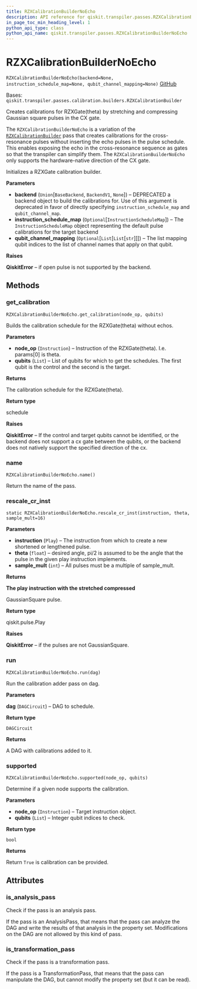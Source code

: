 ```yaml
---
title: RZXCalibrationBuilderNoEcho
description: API reference for qiskit.transpiler.passes.RZXCalibrationBuilderNoEcho
in_page_toc_min_heading_level: 1
python_api_type: class
python_api_name: qiskit.transpiler.passes.RZXCalibrationBuilderNoEcho
---
```


# RZXCalibrationBuilderNoEcho

<span id="qiskit.transpiler.passes.RZXCalibrationBuilderNoEcho" />

`RZXCalibrationBuilderNoEcho(backend=None, instruction_schedule_map=None, qubit_channel_mapping=None)` [GitHub](https://github.com/qiskit/qiskit/tree/stable/0.19/qiskit/transpiler/passes/calibration/builders.py "view source code")

Bases: `qiskit.transpiler.passes.calibration.builders.RZXCalibrationBuilder`

Creates calibrations for RZXGate(theta) by stretching and compressing Gaussian square pulses in the CX gate.

The `RZXCalibrationBuilderNoEcho` is a variation of the [`RZXCalibrationBuilder`](qiskit.transpiler.passes.RZXCalibrationBuilder "qiskit.transpiler.passes.RZXCalibrationBuilder") pass that creates calibrations for the cross-resonance pulses without inserting the echo pulses in the pulse schedule. This enables exposing the echo in the cross-resonance sequence as gates so that the transpiler can simplify them. The `RZXCalibrationBuilderNoEcho` only supports the hardware-native direction of the CX gate.

Initializes a RZXGate calibration builder.

**Parameters**

*   **backend** (`Union`\[`BaseBackend`, `BackendV1`, `None`]) – DEPRECATED a backend object to build the calibrations for. Use of this argument is deprecated in favor of directly specifying `instruction_schedule_map` and `qubit_channel_map`.
*   **instruction\_schedule\_map** (`Optional`\[`InstructionScheduleMap`]) – The `InstructionScheduleMap` object representing the default pulse calibrations for the target backend
*   **qubit\_channel\_mapping** (`Optional`\[`List`\[`List`\[`str`]]]) – The list mapping qubit indices to the list of channel names that apply on that qubit.

**Raises**

**QiskitError** – if open pulse is not supported by the backend.

## Methods

### get\_calibration

<span id="qiskit.transpiler.passes.RZXCalibrationBuilderNoEcho.get_calibration" />

`RZXCalibrationBuilderNoEcho.get_calibration(node_op, qubits)`

Builds the calibration schedule for the RZXGate(theta) without echos.

**Parameters**

*   **node\_op** (`Instruction`) – Instruction of the RZXGate(theta). I.e. params\[0] is theta.
*   **qubits** (`List`) – List of qubits for which to get the schedules. The first qubit is the control and the second is the target.

**Returns**

The calibration schedule for the RZXGate(theta).

**Return type**

schedule

**Raises**

**QiskitError** – If the control and target qubits cannot be identified, or the backend does not support a cx gate between the qubits, or the backend does not natively support the specified direction of the cx.

### name

<span id="qiskit.transpiler.passes.RZXCalibrationBuilderNoEcho.name" />

`RZXCalibrationBuilderNoEcho.name()`

Return the name of the pass.

### rescale\_cr\_inst

<span id="qiskit.transpiler.passes.RZXCalibrationBuilderNoEcho.rescale_cr_inst" />

`static RZXCalibrationBuilderNoEcho.rescale_cr_inst(instruction, theta, sample_mult=16)`

**Parameters**

*   **instruction** (`Play`) – The instruction from which to create a new shortened or lengthened pulse.
*   **theta** (`float`) – desired angle, pi/2 is assumed to be the angle that the pulse in the given play instruction implements.
*   **sample\_mult** (`int`) – All pulses must be a multiple of sample\_mult.

**Returns**

**The play instruction with the stretched compressed**

GaussianSquare pulse.

**Return type**

qiskit.pulse.Play

**Raises**

**QiskitError** – if the pulses are not GaussianSquare.

### run

<span id="qiskit.transpiler.passes.RZXCalibrationBuilderNoEcho.run" />

`RZXCalibrationBuilderNoEcho.run(dag)`

Run the calibration adder pass on dag.

**Parameters**

**dag** (`DAGCircuit`) – DAG to schedule.

**Return type**

`DAGCircuit`

**Returns**

A DAG with calibrations added to it.

### supported

<span id="qiskit.transpiler.passes.RZXCalibrationBuilderNoEcho.supported" />

`RZXCalibrationBuilderNoEcho.supported(node_op, qubits)`

Determine if a given node supports the calibration.

**Parameters**

*   **node\_op** (`Instruction`) – Target instruction object.
*   **qubits** (`List`) – Integer qubit indices to check.

**Return type**

`bool`

**Returns**

Return `True` is calibration can be provided.

## Attributes

<span id="qiskit.transpiler.passes.RZXCalibrationBuilderNoEcho.is_analysis_pass" />

### is\_analysis\_pass

Check if the pass is an analysis pass.

If the pass is an AnalysisPass, that means that the pass can analyze the DAG and write the results of that analysis in the property set. Modifications on the DAG are not allowed by this kind of pass.

<span id="qiskit.transpiler.passes.RZXCalibrationBuilderNoEcho.is_transformation_pass" />

### is\_transformation\_pass

Check if the pass is a transformation pass.

If the pass is a TransformationPass, that means that the pass can manipulate the DAG, but cannot modify the property set (but it can be read).

